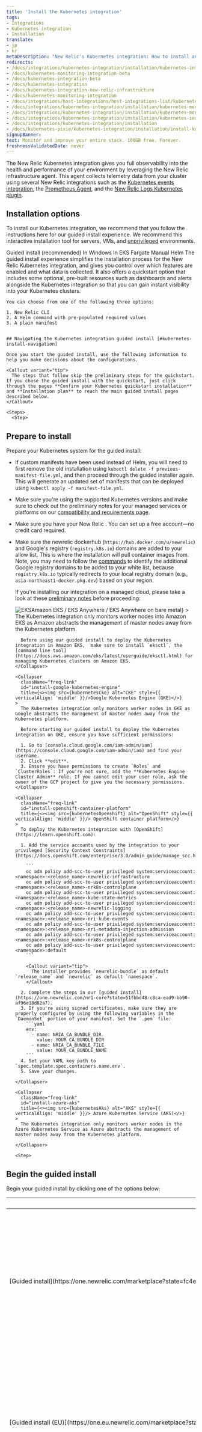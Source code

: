 ```yaml
---
title: 'Install the Kubernetes integration'
tags:
- Integrations
- Kubernetes integration
- Installation
translate:
- jp
- kr
metaDescription: "New Relic's Kubernetes integration: How to install and activate the integration, and what data is reported."
redirects:
- /docs/integrations/kubernetes-integration/installation/kubernetes-integration-install-configure
- /docs/kubernetes-monitoring-integration-beta
- /docs/kubernetes-integration-beta
- /docs/kubernetes-integration
- /docs/kubernetes-integration-new-relic-infrastructure
- /docs/kubernetes-monitoring-integration
- /docs/integrations/host-integrations/host-integrations-list/kubernetes-monitoring-integration
- /docs/integrations/kubernetes-integration/installation/kubernetes-monitoring-integration
- /docs/integrations/kubernetes-integration/installation/kubernetes-monitoring-installation
- /docs/integrations/kubernetes-integration/installation/kubernetes-installation-configuration
- /docs/integrations/kubernetes-integration/installation
- /docs/kubernetes-pixie/kubernetes-integration/installation/install-kubernetes-integration-using-helm/
signupBanner:
text: Monitor and improve your entire stack. 100GB free. Forever.
freshnessValidatedDate: never
---
```











The New Relic Kubernetes integration gives you full observability into the health and performance of your environment by leveraging the New Relic infrastructure agent. This agent collects telemetry data from your cluster using several New Relic integrations such as the [Kubernetes events integration](/docs/integrations/kubernetes-integration/kubernetes-events/install-kubernetes-events-integration), the [Prometheus Agent](/docs/infrastructure/prometheus-integrations/install-configure-prometheus-agent/install-prometheus-agent/), and the [New Relic Logs Kubernetes plugin](/docs/logs).

## Installation options

To install our Kubernetes integration, we recommend that you follow the instructions here for our guided install experience. We recommend this interactive installation tool for servers, VMs, and [unprivileged](/docs/infrastructure/install-infrastructure-agent/linux-installation/linux-agent-running-modes) environments. 

<Tabs>
  <TabsBar>
    <TabsBarItem id="1">Guided install (recommended) </TabsBarItem>
    <TabsBarItem id="2">In Windows</TabsBarItem>
    <TabsBarItem id="3">In EKS Fargate</TabsBarItem>
    <TabsBarItem id="4">Manual Helm</TabsBarItem>
  </TabsBar>

  <TabsPages>
    <TabsPageItem id="1">
    The guided install experience simplifies the installation process for the New Relic Kubernetes integration, and gives you control over which features are enabled and what data is collected. It also offers a quickstart option that includes some optional, pre-built resources such as dashboards and alerts alongside the Kubernetes integration so that you can gain instant visibility into your Kubernetes clusters. 
    
    You can choose from one of the following three options: 
    
    1. New Relic CLI
    2. A Helm command with pre-populated required values
    3. A plain manifest


    ## Navigating the Kubernetes integration guided install [#kubernetes-install-navigation]

    Once you start the guided install, use the following information to help you make decisions about the configurations.

    <Callout variant="tip">
      The steps that follow skip the preliminary steps for the quickstart. If you chose the guided install with the quickstart, just click through the pages **Confirm your Kubernetes quickstart installation** and **Installation plan** to reach the main guided install pages described below.
    </Callout>

    <Steps>
      <Step>

## Prepare to install

Prepare your Kubernetes system for the guided install:

* If custom manifests have been used instead of Helm, you will need to first remove the old installation using `kubectl delete -f previous-manifest-file.yml`, and then proceed through the guided installer again. This will generate an updated set of manifests that can be deployed using `kubectl apply -f manifest-file.yml`.
* Make sure you're using the supported Kubernetes versions and make sure to check out the preliminary notes for your managed services or platforms on our [compatibility and requirements page](/docs/kubernetes-pixie/kubernetes-integration/get-started/kubernetes-integration-compatibility-requirements).
* Make sure you have your New Relic <InlinePopover type="licenseKey" />. You can set up a free account&mdash;no credit card required.
* Make sure the newrelic dockerhub (`https://hub.docker.com/u/newrelic`) and Google's registry (`registry.k8s.io`) domains are added to your allow list. This is where the installation will pull container images from. Note, you may need to follow the [commands](https://kubernetes.io/blog/2023/03/10/image-registry-redirect/#how-can-i-check-if-i-am-impacted) to identify the additional Google registry domains to be added to your white list, because `registry.k8s.io` typically redirects to your local registry domain (e.g., `asia-northeast1-docker.pkg.dev`) based on your region.

    If you're installing our integration on a managed cloud, please take a look at these [preliminary notes](#cloud-platforms) before proceeding:

    <CollapserGroup>
      <Collapser
        className="freq-link"
        id="install-amazon-eks"
        title={<><img src={kubernetesEks} alt="EKS" style={{ verticalAlign: 'middle' }}/>Amazon EKS / EKS Anywhere / EKS Anywhere on bare metal</>}
      >
        The Kubernetes integration only monitors worker nodes into Amazon EKS as Amazon abstracts the management of master nodes away from the Kubernetes platform.

        Before using our guided install to deploy the Kubernetes integration in Amazon EKS,  make sure to install `eksctl`, the [command line tool](https://docs.aws.amazon.com/eks/latest/userguide/eksctl.html) for managing Kubernetes clusters on Amazon EKS.
      </Collapser>

      <Collapser
        className="freq-link"
        id="install-google-kubernetes-engine"
        title={<><img src={kubernetesCke} alt="CKE" style={{ verticalAlign: 'middle' }}/>Google Kubernetes Engine (GKE)</>}
      >
        The Kubernetes integration only monitors worker nodes in GKE as Google abstracts the management of master nodes away from the Kubernetes platform.

        Before starting our guided install to deploy the Kubernetes integration on GKE, ensure you have sufficient permissions:

        1. Go to [console.cloud.google.com/iam-admin/iam](https://console.cloud.google.com/iam-admin/iam) and find your username.
        2. Click **edit**.
        3. Ensure you have permissions to create `Roles` and `ClusterRoles`: If you're not sure, add the **Kubernetes Engine Cluster Admin** role. If you cannot edit your user role, ask the owner of the GCP project to give you the necessary permissions.
      </Collapser>

      <Collapser
        className="freq-link"
        id="install-openshift-container-platform"
        title={<><img src={kubernetesOpenshift} alt="OpenShift" style={{ verticalAlign: 'middle' }}/> OpenShift container platform</>}
      >
        To deploy the Kubernetes integration with [OpenShift](https://learn.openshift.com):

        1. Add the service accounts used by the integration to your privileged [Security Context Constraints](https://docs.openshift.com/enterprise/3.0/admin_guide/manage_scc.html):

          ```
          oc adm policy add-scc-to-user privileged system:serviceaccount:<namespace>:<release_name>-newrelic-infrastructure
          oc adm policy add-scc-to-user privileged system:serviceaccount:<namespace>:<release_name>-nrk8s-controlplane
          oc adm policy add-scc-to-user privileged system:serviceaccount:<namespace>:<release_name>-kube-state-metrics
          oc adm policy add-scc-to-user privileged system:serviceaccount:<namespace>:<release_name>-newrelic-logging
          oc adm policy add-scc-to-user privileged system:serviceaccount:<namespace>:<release_name>-nri-kube-events
          oc adm policy add-scc-to-user privileged system:serviceaccount:<namespace>:<release_name>-nri-metadata-injection-admission
          oc adm policy add-scc-to-user privileged system:serviceaccount:<namespace>:<release_name>-nrk8s-controlplane
          oc adm policy add-scc-to-user privileged system:serviceaccount:<namespace>:default
          ```

          <Callout variant="tip">
            The installer provides `newrelic-bundle` as default `release_name` and `newrelic` as default `namespace`.
          </Callout>

        2. Complete the steps in our [guided install](https://one.newrelic.com/nr1-core?state=51fbbd48-c8ca-ead9-bb90-af96e18d82a7).
        3. If you're using signed certificates, make sure they are properly configured by using the following variables in the `DaemonSet` portion of your manifest. Set the `.pem` file:
          ```yaml
          env:
            - name: NRIA_CA_BUNDLE_DIR
              value: YOUR_CA_BUNDLE_DIR
            - name: NRIA_CA_BUNDLE_FILE
              value: YOUR_CA_BUNDLE_NAME
          ```
        4. Set your YAML key path to `spec.template.spec.containers.name.env`.
        5. Save your changes.

      </Collapser>

      <Collapser
        className="freq-link"
        id="install-azure-aks"
        title={<><img src={kubernetesAks} alt="AKS" style={{ verticalAlign: 'middle' }}/> Azure Kubernetes Service (AKS)</>}
      >
        The Kubernetes integration only monitors worker nodes in the Azure Kubernetes Service as Azure abstracts the management of master nodes away from the Kubernetes platform.

      </Collapser>

    </CollapserGroup>
      </Step>

      <Step>
## Begin the guided install
Begin your guided install by clicking one of the options below:

<table>
  <thead>
    <tr>
      <th style={{ width: "200px" }}>
        Guided install option
      </th>
      <th>
        Description
      </th>
    </tr>
  </thead>
    <tbody>
    <tr>
      <td>
        [Guided install](https://one.newrelic.com/marketplace?state=fc4edc3d-8214-a314-7432-3e62d7de43d7)
      </td>
      <td>
        Use this if your New Relic organization does **not** use the [EU](/docs/using-new-relic/welcome-new-relic/get-started/our-eu-us-region-data-centers) data center, and you don't need the bonus dashboards and alerts from the quickstart.
      </td>
    </tr>
    <tr>
      <td>
        [Guided install (EU)](https://one.eu.newrelic.com/marketplace?state=fc4edc3d-8214-a314-7432-3e62d7de43d7)
      </td>
      <td>
        Use this if your New Relic organization uses the [EU](/docs/using-new-relic/welcome-new-relic/get-started/our-eu-us-region-data-centers) data center, and you don't need the bonus dashboards and alerts from the quickstart.
      </td>
    </tr>
    <tr>
      <td>
        [Guided install with quickstart](https://one.newrelic.com/launcher/catalog-pack-details.launcher/?pane=eyJuZXJkbGV0SWQiOiJjYXRhbG9nLXBhY2stZGV0YWlscy5jYXRhbG9nLXBhY2stY29udGVudHMiLCJxdWlja3N0YXJ0SWQiOiI4OGE3OWY1Mi04MWMxLTRmYTItOTlmOC0zY2I1YjAxMmYxNjAifQ==)
      </td>
      <td>
        Use this option if your New Relic organization does **not** use the [EU](/docs/using-new-relic/welcome-new-relic/get-started/our-eu-us-region-data-centers) data center, and you also want to install some bonus dashboards and alerts from the quickstart.
      </td>
    </tr>
    </tbody>
</table>   

</Step>
      <Step>

        ## Configure your install

        On the page **Configure the Kubernetes Integration** complete the following fields:

        <table>
          <thead>
            <tr>
              <th style={{ width: "200px" }}>
                Field
              </th>
              <th>
                Description
              </th>
            </tr>
          </thead>
            <tbody>
            <tr>
              <td>
                We'll send your data to this account
              </td>
              <td>
                Choose the New Relic account that you want your Kubernetes data written to.
              </td>
            </tr>
            <tr>
              <td>
                Cluster name
              </td>
              <td>
                Cluster name is the name we will use to tag your Kubernetes data with so that you can filter for the data specific to the cluster you're installing this integration in. This is important if you choose to connect multiple clusters to your New Relic account so choose a name that you'll recognize.
              </td>
            </tr>
            <tr>
              <td>
                Namespace for the integration
              </td>
              <td>
                Namespace for the integration is the namespace we will use to house the Kubernetes integration in your cluster. We recommend using the default namespace of `newrelic`.
              </td>
            </tr>
            </tbody>
        </table>
      </Step>

      <Step>

## Select additional data

        On the page **Select the additional data you want to gather**, choose the options that are right for you:

        ### Scrape Prometheus endpoints [#scrape-endpoints]

        By selecting this option, we will install Prometheus in agent mode to collect metrics from the Prometheus endpoints exposed in your cluster. Expand the collapsers to see details about each option:

        <CollapserGroup>
          <Collapser
            className="freq-link"
            id="scrape-all-except-ksm"
            title="Scrape all Prometheus endpoints except core Kubernetes system metrics (recommended)"
          >
            We recommend this configuration because various other components of the Kubernetes integration, such as [`kube-state-metrics`, `newrelic-infrastructure`, and `nri-prometheus`](https://github.com/newrelic/helm-charts/tree/master/charts/nri-bundle#bundled-charts) will already collect these metrics and configuring Prometheus to exclude those metrics will save your data ingest costs by removing any metric redundancies.

            This configuration will filter out any metrics prefixed with [`kube_`, `container_`, `machine_`, and `cadvisor_`](https://github.com/newrelic/newrelic-prometheus-configurator/blob/64af9453f4b20d4aab88a4d1afda55cf9a6e63c4/charts/newrelic-prometheus-agent/static/lowdatamodedefaults.yaml).

            Here's an example from `newrelic-prometheus-configurator/charts/newrelic-prometheus-agent/static/lowdatamodedefaults.yaml`:

            ```yaml
            low_data_mode:
            - action: drop
              source_labels: [__name__]
              regex: "kube_.+|container_.+|machine_.+|cadvisor_.+"
            ```

          </Collapser>
          <Collapser
            className="freq-link"
            id="scrape-all-endpoints"
            title="Scrape all Prometheus endpoints"
          >
            Select **Scrape all Prometheus endpoints** if you prefer to preserve Prometheus' metric naming conventions across all Prometheus metrics regardless of any metric redundancies.
          </Collapser>
          <Collapser
            className="freq-link"
            id="scrape-with-quickstarts"
            title="Scrape only Prometheus endpoints with quickstarts"
          >
            New Relic provides [quickstarts](https://newrelic.com/instant-observability/?category=prometheus&search=), which are pre-made dashboards, alerts, and entities for various services. Select this option to have Prometheus only scrape for [services which have a pre-made quickstart](https://github.com/newrelic/newrelic-prometheus-configurator/blob/main/charts/newrelic-prometheus-agent/values.yaml#L214-L228) and are ready to go for instant observability.

            Here's an example from `newrelic-prometheus-configurator/charts/newrelic-prometheus-agent/values.yaml` showing in the `app_values` field which services will be scraped for the Prometheus quickstart option:

            ```yaml
            kubernetes:
                # NewRelic provides a list of Dashboards, alerts and entities for several Services. The integrations_filter configuration
                # allows to scrape only the targets having this experience out of the box.
                # If integrations_filter is enabled, then the jobs scrape merely the targets having one of the specified labels matching
                # one of the values of app_values.
                # Under the hood, a relabel_configs with 'action=keep' are generated, consider it in case any custom extra_relabel_config is needed.
                integrations_filter:
                  # -- enabling the integration filters, merely the targets having one of the specified labels matching
                  #    one of the values of app_values are scraped. Each job configuration can override this default.
                  enabled: true
                  # -- source_labels used to fetch label values in the relabel config added by the integration filters configuration
                  source_labels: ["app.kubernetes.io/name", "app.newrelic.io/name", "k8s-app"]
                  # -- app_values used to create the regex used in the relabel config added by the integration filters configuration.
                  # Note that a single regex will be created from this list, example: '.*(?i)(app1|app2|app3).*'
                  app_values: ["redis", "traefik", "calico", "nginx", "coredns", "kube-dns", "etcd", "cockroachdb", "velero", "harbor", "argocd"]
            ```
          </Collapser>
          <Collapser
            className="freq-link"
            id="custom-app-labels"
            title="Scrape only the certain labels"
          >
            You'll find this option useful if you're an advanced user who has a good idea of what services you want to see Prometheus metrics from. Enter a comma-separated list of services you want Prometheus to scrape, and Prometheus will perform a wildcard match on the service name in order to find you metrics from your desired endpoint.

            This option will *only* provide metrics from the services that match the submitted list, so be careful to validate the entry for correctness. To learn more about custom app labels, see [Advanced configuration for the Prometheus agent](/docs/infrastructure/prometheus-integrations/install-configure-prometheus-agent/advanced-configuration/#enable-disable-integrations).

            The services you add to the submitted list will overwrite the data in `app_values` below, and Prometheus will **only** scrape metrics from those services.

            Here is an example from `newrelic-prometheus-configurator/charts/newrelic-prometheus-agent/values.yaml`:

            ```yaml
              kubernetes:
                # NewRelic provides a list of Dashboards, alerts and entities for several Services. The integrations_filter configuration
                # allows to scrape only the targets having this experience out of the box.
                # If integrations_filter is enabled, then the jobs scrape merely the targets having one of the specified labels matching
                # one of the values of app_values.
                # Under the hood, a relabel_configs with 'action=keep' are generated, consider it in case any custom extra_relabel_config is needed.
                integrations_filter:
                  # -- enabling the integration filters, merely the targets having one of the specified labels matching
                  #    one of the values of app_values are scraped. Each job configuration can override this default.
                  enabled: true
                  # -- source_labels used to fetch label values in the relabel config added by the integration filters configuration
                  source_labels: ["app.kubernetes.io/name", "app.newrelic.io/name", "k8s-app"]
                  # -- app_values used to create the regex used in the relabel config added by the integration filters configuration.
                  # Note that a single regex will be created from this list, example: '.*(?i)(app1|app2|app3).*'
                  app_values: ["redis", "traefik", "calico", "nginx", "coredns", "kube-dns", "etcd", "cockroachdb", "velero", "harbor", "argocd"]
            ```

          </Collapser>
        </CollapserGroup>

        ### Gather log data [#gather-logs]

        <CollapserGroup>
          <Collapser
          className="freq-link"
          id="full-enrichment"
          title="Forward all logs with full enrichment"
          >
            If you prefer more robust data, select this option to fully enrich your logs by adding label and annotation data.

            Here's an example of a log with full data enrichment:

            ```json
            [
              {
                "cluster_name": "api-test",
                "kubernetes": {
                  "annotations": {
                    "kubernetes.io/psp": "eks.privileged"
                  },
                  "container_hash": "fryckbos/test@sha256:5b098eaf3c7d5b3585eb10cebee63665b6208bea31ef31a3f0856c5ffdda644b",
                  "container_image": "fryckbos/test:latest",
                  "container_name": "newrelic-logging",
                  "docker_id": "134e1daf63761baa15e035b08b7aea04518a0f0e50af4215131a50c6a379a072",
                  "host": "ip-192-168-17-123.ec2.internal",
                  "labels": {
                    "app": "newrelic-logging",
                    "app.kubernetes.io/name": "newrelic-logging",
                    "controller-revision-hash": "84db95db86",
                    "pod-template-generation": "1",
                    "release": "nri-bundle"
                  },
                  "namespace_name": "nrlogs",
                  "pod_id": "54556e3e-719c-46b5-af69-020b75d69bf1",
                  "pod_name": "nri-bundle-newrelic-logging-jxnbj"
                },
                "message": "[2021/09/14 12:30:49] [ info] [engine] started (pid=1)\n",
                "plugin": {
                  "source": "kubernetes",
                  "type": "fluent-bit",
                  "version": "1.8.1"
                },
                "stream": "stderr",
                "time": "2021-09-14T12:30:49.138824971Z",
                "timestamp": 1631622649138
              }
            ]
            ```
          </Collapser>
          <Collapser
          className="freq-link"
          id="min-enrichment"
          title="Forward all logs with minimal enrichment (low data mode)"
          >
            If you want to prioritize data ingest costs, you can choose to gather log data with minimal enrichment, also known as low data mode. This option drops labels and annotations from your logs and only shares standard Kubernetes log data such as the name of the cluster, container, namespace, and pod, along with the message and timestamp.

            When selecting the minimal enrichment mode, only the following log attributes are retained: `cluster_name`, `container_name`, `namespace_name`, `pod_name`, `stream`, `message` and `log`.

            Here's an example of a log with minimal data enrichment:

            ```json
            [
              {
                "cluster_name": "api-test",
                "container_name": "newrelic-logging",
                "namespace_name": "nrlogs",
                "pod_name": "nri-bundle-newrelic-logging-jxnbj",
                "message": "[2021/09/14 12:30:49] [ info] [engine] started (pid=1)\n",
                "stream": "stderr",
                "timestamp": 1631622649138
              }
            ]
            ```
        </Collapser>

        </CollapserGroup>

        ### Enable service-level insights, full-body requests, and application profiles through Pixie [#enable-pixie]

        [Pixie](https://docs.px.dev/about-pixie/what-is-pixie/) is an open source observability tool for Kubernetes applications that uses eBPF to automatically collect telemetry data. If you don't have Pixie installed on your cluster, but want to leverage Pixie's powerful telemetry data collection and visualization on the [New Relic platform](https://docs.newrelic.com/docs/kubernetes-pixie/auto-telemetry-pixie/get-started-auto-telemetry-pixie/), check **Enable service-level insights, full-body requests, and application profiles through Pixie**.

        If you're already using Community Cloud, select **Community Cloud hosted Pixie is already running on this cluster**. Keep the following in mind about the different ways [Pixie can be hosted](https://docs.px.dev/installing-pixie/install-guides/#title). New Relic provides a different level of integration support for each Pixie hosting option.

        <CollapserGroup>
          <Collapser
            className="freq-link"
            id="community-cloud-pixie"
            title="Community Cloud Pixie"
          >
            If you're already leveraging Pixie's Community Cloud, you can provide an API key to connect Pixie to New Relic. This approach will embed Pixie's live UI into your New Relic account for easy access (via Pixie's Live Debugging tool), as well as write Pixie data into New Relic through the New Relic OpenTelemetry endpoint.

            <img
              title="service graph in live debugger"
              alt="service-graph"
              src={pixieLiveDebugging}
            />
          </Collapser>
          <Collapser
            className="freq-link"
            id="self-hosted-pixie"
            title="Self-hosted Pixie"
          >
            If you're using Pixie with a self-hosted Pixie Cloud, you can also connect Pixie to New Relic. This approach will enable the export of Pixie telemetry data into New Relic via the OpenTelemetry endpoint for long-term data retention and visibility. Unfortunately, if you're self-hosting your Pixie Cloud, New Relic does not support embedding Pixie's Live UI.

            If you're self-hosting Pixie Cloud and would like to enable the export of Pixie telemetry data into New Relic, simply enable Pixie in the Kubernetes Integration without checking the **Community Cloud hosted Pixie option**. The Kubernetes Integration will detect that Pixie is running in your cluster and enable the data export for instant data visibility and insight.

            <img
              title="The OpenTelemetry **Service map** view shows helps visualize your application's dependencies."
              alt="The OpenTelemetry **Service map** view shows helps visualize your application's dependencies."
              src={pixieServiceOtelMap}
            />
          </Collapser>
        </CollapserGroup>
      </Step>

      <Step>

      ## Finish your install
      
        Finalize the Kubernetes installation setup by choosing one of the following installation methods in the last step of the guided install:

        * **Guided Install (recommended)**: This option will automatically download and use the [`newrelic-cli`](https://developer.newrelic.com/automate-workflows/get-started-new-relic-cli/) CLI to install and configure the Kubernetes integration.
        * **Helm 3**: Use this option if you prefer using [Helm](https://helm.sh/) to install and configure the Kubernetes integration. This option installs the [`nri-bundle` Helm chart](/docs/kubernetes-pixie/kubernetes-integration/installation/install-kubernetes-integration-using-helm/#install-k8-helm), which you can further configure with the options described [here](/docs/kubernetes-pixie/kubernetes-integration/installation/install-kubernetes-integration-using-helm/#configure). This is also where you can enable the [New Relic operator](/docs/kubernetes-pixie/kubernetes-integration/installation/install-with-operator/).
        * **Manifest**: Select this option if you prefer generating a Kubernetes manifest in YAML format and manually installing it with [`kubectl`](https://kubernetes.io/docs/reference/kubectl/).

        <Callout variant="tip">
          Not seeing data? If you completed the steps above and are still not seeing data, check out [this troubleshooting page](/docs/kubernetes-pixie/kubernetes-integration/troubleshooting/kubernetes-integration-troubleshooting-not-seeing-data/).
        </Callout>
      </Step>
    </Steps>

    </TabsPageItem>
    
    <TabsPageItem id="2">
    
    Use this option when you have a Windows-based Kubernetes system. Note that there are [various limitations](/docs/kubernetes-pixie/kubernetes-integration/installation/install-version2-kubernetes-integration-windows/#k8-windows-limitations) to the Windows integration. 


<Callout title="preview">
This feature is currently in preview.
</Callout>

## Compatibility and requirements [#k8-windows-req]

Before you install the [Kubernetes integration](/docs/integrations/kubernetes-integration/get-started/introduction-kubernetes-integration), review the [compatibility and requirements](/docs/integrations/kubernetes-integration/get-started/kubernetes-integration-compatibility-requirements).

<Callout variant="important">
When using containers in Windows, the container host version and the container image version must be the same. Our Kubernetes integration can run on Windows versions LTSC 2019 (1809), 20H2, and LTSC 2022.
</Callout>

To check your Windows version:

1. Open a command window.
2. Run the following command:
```shell
Reg Query "HKLM\SOFTWARE\Microsoft\Windows NT\CurrentVersion" /v
ReleaseIdcmd.exe
```

### Example: Get Kubernetes for Windows from a BusyBox container [#example-k8s-windows-busybox]

Run this command:

```shell
kubectl exec -it busybox1-766bb4d6cc-rmsnj -- Reg Query
"HKLM\SOFTWARE\Microsoft\Windows NT\CurrentVersion" /v ReleaseId
```

You should see something like this:

```shell
HKEY_LOCAL_MACHINE\SOFTWARE\Microsoft\Windows NT\CurrentVersion
ReleaseId	REG_SZ	1809
```

For a useful mapping between release IDs and OS versions, see [here](https://hub.docker.com/_/microsoft-windows-servercore).

## Install [#k8-windows-install]

You can install the Kubernetes integration for Windows using Helm. See an example on how to install the integration in a cluster with nodes having different build versions of Windows (1809 and 2004):

1. Add the New Relic Helm charts repo:

```shell
helm repo add newrelic https://helm-charts.newrelic.com
```

2. Create a namespace for newrelic:

```shell
kubectl create namespace newrelic
```

3. Install kube-state-metrics.

```shell
helm repo add ksm https://kubernetes.github.io/kube-state-metrics
helm install ksm ksm/kube-state-metrics --version 2.13.2
```

<Callout variant="important">
This command is for installing kube-state-metrics, a mandatory dependency of the integration, on a Linux node. We don't support installing this for non-Linux nodes, and if you install it on a non-Linux node, deployment might fail. We recommend using `nodeSelector` to choose a Linux node. This can be done by editing kube-state-metrics deployment. 
</Callout>

4. Create a `values-newrelic.yaml` file with the follow data to be used by Helm:

```yaml
global:
  licenseKey: _YOUR_NEW_RELIC_LICENSE_KEY_
  cluster: _K8S_CLUSTER_NAME_

enableLinux: true        # Set to true if your cluster also has linux nodes
enableWindows: true
windowsOsList:
  - version: 2019            # Human-readable version identifier
    imageTag: 2-windows-1809-alpha  # Tag to be used for nodes running the windows version above
    buildNumber: 10.0.17763         # Build number for your nodes running the version above. Used as a selector.
  - version: 20h2
    imageTag: 2-windows-20H2-alpha
    buildNumber: 10.0.19042
  - version: 2022
    imageTag: 2-windows-ltsc2022-alpha
    buildNumber: 10.0.20348
nodeSelector:
  kubernetes.io/os: linux         # Selector for Linux installation.
windowsNodeSelector:
  kubernetes.io/os: windows       # Selector for Windows installation.
```

5. Install the integration with:

```shell
helm upgrade --install newrelic newrelic/newrelic-infrastructure \
--namespace newrelic --create-namespace \
--version 2.7.2 \
-f values-newrelic.yaml
```

6. Check that pods are being deployed and reach a stable state:

```shell
kubectl -n newrelic get pods -w
```

The Helm chart will create one DaemonSet per each version of Windows that is in the list and use NodeSelector to deploy the corresponding Pod per Node.



## Limitations [#k8-windows-limitations]

The following limitations apply to the Kubernetes integration for Windows:

* The Windows agent only sends the [Kubernetes samples](/docs/integrations/kubernetes-integration/understand-use-data/understand-use-data#event-types) (`K8sNodeSample`, `K8sPodSample`, etc.)
* `SystemSample`, `StorageSample`, `NetworkSample`, and `ProcessSample` are not generated.
* Some [Kubernetes metrics](/docs/integrations/kubernetes-integration/understand-use-data/understand-use-data#metrics) are missing because the Windows kubelet doesn’t have them:
* Node:
* `fsInodes`: not sent
* `fsInodesFree`: not sent
* `fsInodesUsed`: not sent
* `memoryMajorPageFaultsPerSecond`: always returns zero as a value
* `memoryPageFaults`: always returns zero as a value
* `memoryRssBytes`: always returns zero as a value
* `runtimeInodes`: not sent
* `runtimeInodesFree`: not sent
* `runtimeInodesUsed`: not sent
* Pod:
* `net.errorsPerSecond`: not sent
* `net.rxBytesPerSecond`: not sent
* `net.txBytesPerSecond`: not sent
* Container:
* `containerID`: not sent
* `containerImageID`: not sent
* `memoryUsedBytes`: in the UI, this is displayed in the pod card that appears when you click on a pod, and will show no data. We will soon fix this by updating our charts to use `memoryWorkingSetBytes` instead.
* Volume:
* `fsUsedBytes`: zero, so `fsUsedPercent` is zero

## Known issues with the Windows Kubelet [#k8-windows-limitations]

There are a couple of issues with the Windows version of Kubelet that can prevent the integration from fetching data:

* [Issue 90554:](https://github.com/kubernetes/kubernetes/pull/90554) This issue makes the Kubelet return 500 errors when the integration makes a request to the `/stats/summary` endpoint. It will be included in the Kubernetes 1.19 release and has been backported to the releases 1.16.11, 1.17.7, and 1.18.4. There is no solution on the integration side for this problem, we advise you to update to one of the patch versions as soon as possible. You can see if you're being affected by this problem by [enabling verbose logs](/docs/integrations/kubernetes-integration/troubleshooting/get-logs-version#verbose) and looking for messages of the type:

```shell
error querying Kubelet. Get "https://<KUBELET_IP>/stats/summary": error calling kubelet endpoint. Got status code: 500
```

* [Issue 87730:](https://github.com/kubernetes/kubernetes/pull/87730) This issue makes the Kubelet metrics very slow when running minimal load. It makes the integration fail with a timeout error. A patch for this issue has been added for Kubernetes 1.18 and backported to 1.15.12, 1.16.9, and 1.17.5. We advise you to update to one of the patch versions as soon as possible. To mitigate this issue you can increase the integration timeout with the [`TIMEOUT` config option](/docs/integrations/kubernetes-integration/installation/kubernetes-integration-install-configure#kube-state-metrics-timeout-change). You can see if you're being affected by this problem by [enabling verbose logs](/docs/integrations/kubernetes-integration/troubleshooting/get-logs-version#verbose) and looking for messages of the type:

```shell
error querying Kubelet. Get "https://<KUBELET_IP>/stats/summary": context deadline exceeded (Client.Timeout exceeded while awaiting headers)
```

</TabsPageItem>

<TabsPageItem id="3">
Use this option when monitoring Kubernetes workloads on EKS Fargate. This integration automatically injects a sidecar containing the infrastructure agent and the nri-kubernetes integration in each pod that needs to be monitored.

<Callout title="Preview">
This feature is currently in preview.
</Callout>

New Relic supports monitoring Kubernetes workloads on EKS Fargate by automatically injecting a sidecar containing the infrastructure agent and the `nri-kubernetes` integration in each pod that needs to be monitored.

If the same Kubernetes cluster also contains EC2 nodes, our solution will also be deployed as a `DaemonSet` in all of them. No sidecar will be injected into pods scheduled in EC2 nodes, and no `DaemonSet` will be deployed to Fargate nodes. Here's an example of a hybrid instance with both Fargate and EC2 nodes:

<img
title="Diagram showing an EKS cluster with Fargate and EC2 nodes"
alt="Diagram showing an EKS cluster with Fargate and EC2 nodes"
src={kubernetesFargateOverview}
/>

<figcaption>
In a mixed environment, the integration only uses a sidecar for Fargate nodes.
</figcaption>

New Relic collects all the supported metrics for all Kubernetes objects regardless of where they are scheduled, whether it's Fargate or EC2 nodes. Please note that, due to the limitations imposed by Fargate, the New Relic integration is limited to running in [unprivileged](/docs/integrations/kubernetes-integration/installation/kubernetes-integration-install-configure/#unprivileged) mode on Fargate nodes. This means that metrics that are usually fetched from the host directly, like running processes, will not be available for Fargate nodes.

The agent in both scenarios will scrape data from Kube State Metrics (KSM), Kubelet, and cAdvisor and send data in the same format.

<Callout variant="important">
Just like for any other Kubernetes cluster, our solution still requires you to deploy and monitor a Kube State Metrics (KSM) instance. Our Helm Chart and/or installer will do so automatically by default, although this behavior can be disabled if your cluster already has a working instance of KSM. This KSM instance will be monitored as any other workload: By injecting a sidecar if it gets scheduled in a Fargate node or with the local instance of the `DaemonSet` if it gets scheduled on an EC2 node.
</Callout>

Other components of the New Relic solution for Kubernetes, such as `nri-prometheus`, `nri-metadata-injection`, and `nri-kube-events`, do not have any particularities and will be deployed by our Helm Chart normally as they would in non-Fargate environments.

## Installation [#installation]

You can choose between two alternatives for installing New Relic full observability in your EKS Fargate cluster:

* [Automatic injection (recommended)](#automatic)
* [Manual injection](#manual)

Regardless of the approach you choose, the experience is exactly the same after it's installed. The only difference is how the container is injected. We do recommend setting up automatic injection with the New Relic infrastructure monitoring operator because it will eliminate the need to manually edit each deployment you want to monitor.

### Automatic injection (recommended) [#automatic]

By default, when Fargate support is enabled, New Relic will deploy an operator to the cluster (`newrelic-infra-operator`). Once deployed, this operator will automatically inject the monitoring sidecar to pods that are scheduled into Fargate nodes, while also managing the creation and the update of `Secrets`, `ClusterRoleBindings`, and any other related resources.

This operator accepts a variety of advanced configuration options that can be used to narrow or widen the scope of the injection, through the use of label selectors for both pods and namespaces.

#### What the operator does [#what-operator-does]

Behind the scenes, the operator sets up a `MutatingWebhookConfiguration`, which allows it to modify the pod objects that are about to be created in the cluster. On this event, and when the pod being created matches the user’s configuration, the operator will:

1. Add a sidecar container to the pod containing the New Relic Kubernetes integration.
2. If a secret doesn't exist, create one in the same namespace as the pod containing the New Relic <InlinePopover type="licenseKey" />, which is needed for the sidecar to report data.
3. Add the pod's service account to a `ClusterRoleBinding` previously created by the operator chart, which will grant this sidecar the required permissions to hit the Kubernetes metrics endpoints.

The `ClusterRoleBinding` grants the following permissions to the pod being injected:

```yml

rules:
- apiGroups: [""]
  resources:
  - "nodes"
  - "nodes/metrics"
  - "nodes/stats"
  - "nodes/proxy"
  - "pods"
  - "services"
  - "namespaces"
  verbs: ["get", "list"]
- nonResourceURLs: ["/metrics"]
  verbs: ["get"]

```

<Callout variant="tip">
In order for the sidecar to be injected, and therefore to get metrics from pods deployed before the operator has been installed, you need to manually perform a rollout (restart) of the affected deployments. This way, when the pods are created, the operator will be able to inject the monitoring sidecar. New Relic has chosen not to do this automatically in order to prevent unexpected service disruptions and resource usage spikes.
</Callout>

<Callout variant="important">
Remember to create a Fargate profile with a selector that declares the `newrelic` namespace (or the namespace you choose for the installation).
</Callout>

Here's the injection workflow:

<img
title="Diagram showing the workflow of sidecar injection"
alt="Diagram showing the workflow of sidecar injection"
src={kubernetesFargateWorkflow}
/>

#### Automatic injection installation [#auto-injection-install]

<Callout variant="tip">
The following steps are for a default setup. Before completing these, we suggest you take a look at the [Configuration](#config-auto) section below to see if you want to modify any aspects of the automatic injection.
</Callout>

First, add the New Relic Helm repository if you have not done so before:

```shell
helm repo add newrelic https://helm-charts.newrelic.com
```

Then, in order to install the operator in charge of injecting the infrastructure sidecar, please create a file named `values.yaml`, which will be used to define your configuration:

```yaml
## Global values
global:
  # -- The cluster name for the Kubernetes cluster.
  cluster: "_YOUR_K8S_CLUSTER_NAME_"

  # -- The license key for your New Relic Account. This will be preferred configuration option if both `licenseKey` and `customSecret` are specified.
  licenseKey: "_YOUR_NEW_RELIC_LICENSE_KEY_"

  # -- (bool) In each integration it has different behavior. Enables operating system metric collection on each EC2 K8s node. Not applicable to Fargate nodes.
  # @default -- false
  privileged: true

  # -- (bool) Must be set to `true` when deploying in an EKS Fargate environment
  # @default -- false
  fargate: true

## Enable nri-bundle sub-charts

newrelic-infra-operator:
  # Deploys the infrastructure operator, which injects the monitoring sidecar into Fargate pods
  enabled: true
  tolerations: 
  - key: "eks.amazonaws.com/compute-type"
    operator: "Equal"
    value: "fargate"
    effect: "NoSchedule"
  config:
    ignoreMutationErrors: true
    infraAgentInjection:
      # Injection policies can be defined here.  See [values file](https://github.com/newrelic/newrelic-infra-operator/blob/main/charts/newrelic-infra-operator/values.yaml#L114-L125) for more detail.
      policies:
      - namespaceName: namespace-a
      - namespaceName: namespace-b

newrelic-infrastructure:
  # Deploys the Infrastructure Daemonset to EC2 nodes.  Disable for Fargate-only clusters.
  enabled: true

nri-metadata-injection:
  # Deploy our mutating admission webhook to link APM and Kubernetes entities
  enabled: true

kube-state-metrics:
  # Deploys Kube State Metrics.  Disable if you are already running KSM in your cluster.
  enabled: true

nri-kube-events:
  # Deploy the Kubernetes events integration.
  enabled: true

newrelic-logging:
  # Deploys the New Relic's Fluent Bit daemonset to EC2 nodes.  Disable for Fargate-only clusters.
  enabled: true

newrelic-prometheus-agent:
  # Deploys the Prometheus agent for scraping Prometheus endpoints.
  enabled: true
  config:
    kubernetes:
      integrations_filter:
        enabled: true
        source_labels: ["app.kubernetes.io/name", "app.newrelic.io/name", "k8s-app"]
        app_values: ["redis", "traefik", "calico", "nginx", "coredns", "kube-dns", "etcd", "cockroachdb", "velero", "harbor", "argocd", "istio"]
```

Finally, after creating and tweaking the file, you can deploy the solution using the following Helm command:

```shell
helm upgrade --install newrelic-bundle newrelic/nri-bundle -n newrelic --create-namespace -f values.yaml
```

<Callout variant="important">
When deploying the solution on a hybrid cluster (with both EC2 and Fargate nodes), please make sure that the solution is not selected by any Fargate profiles; otherwise, the `DaemonSet` instances will be stuck in a pending state. For fargate-only environments this is not a concern because no `DaemonSet` instances are created.
</Callout>

#### Configuration [#config-auto]

You can configure different aspects of the automatic injection. By default, the operator will inject the monitoring sidecar to all pods deployed in Fargate nodes which are not part of a `Job` or a `BatchJob`.

This behavior can be changed through configuration options. For example, you can define selectors to narrow or widen the selection of pods that are injected, assign resources to the operator, and tune the sidecar. Also, you can add other attributes, labels, and environment variables. Please refer to the chart [README.md](https://github.com/newrelic/helm-charts/blob/master/charts/newrelic-infra-operator/README.md) and [values.yaml](https://github.com/newrelic/helm-charts/blob/master/charts/newrelic-infra-operator/values.yaml).

<Callout variant="important">
Specifying your own custom injection rules will discard the default ruleset that prevents sidecar injection on pods that are not scheduled in Fargate. Please ensure that your custom rules have the same effect; otherwise, on hybrid clusters which also have the `DaemonSet` deployed, pods scheduled in EC2 will be monitored twice, leading to incorrect or duplicate data.
</Callout>

#### Update to the latest version or to a new configuration [#update-auto-install-version]

To update to the latest version of the EKS Fargate integration, upgrade the Helm repository using `helm repo update newrelic` and reinstall the bundle by simply running again the command above.

To update the configuration of the infrastructure agent injected or the operator itself, modify the `values-newrelic.yaml` and upgrade the Helm release with the new configuration. The operator is updated immediately, and your workloads will be instrumented with the new version on their next restart. If you wish to upgrade them immediately, you can force a restart of your workloads by running:

```shell
kubectl rollout restart deployment YOUR_APP
```

#### Uninstall the Fargate integration [#uninstall-auto-injection]

In order to uninstall the sidecar performing the automatic injection but keep the rest of the New Relic solution, using Helm, disable the infra-operator by setting `infra-operator.enabled` to `false`, either in the `values.yaml` file or in the command line (`--set`), and re-run the installation command above.

We strongly recommend keeping the `--set global.fargate=true` flag, since it does not enable automatic injection but makes other components of the installation Fargate-aware, preventing unwanted behavior.

To uninstall the whole solution:

1. Completely uninstall the Helm release.
2. Rollout the pods in order to remove the sidecar:
```shell
kubectl rollout restart deployment YOUR_APP
```
3. Garbage collect the secrets:
```shell
kubectl delete secrets -n YOUR_NAMESPACE -l newrelic/infra-operator-created=true
```

#### Known limitations: automatic injection [#known-limitations]

Here are some issues to be aware of when using automatic injection:

1. Currently there is no controller that watches the whole cluster to make sure that secrets that are no longer needed are garbage collected. However, all objects share the same label that you can use to remove all resources, if needed. We inject the label `newrelic/infra-operator-created: true`, which you can use to delete resources with a single command.

2. At the moment, it's not possible to use the injected sidecar to monitor services running in the pod. The sidecar will only monitor Kubernetes itself. However, advanced users might want to exclude these pods from automatic injection and manually inject a customized version of the sidecar with on-host integrations enabled by configuring them and mounting their configurations in the proper place. For help, see this [tutorial](/docs/integrations/kubernetes-integration/link-apps-services/tutorial-monitor-redis-running-kubernetes/).

### Manual injection [#manual]

If you have  any concerns about the automatic injection, you can inject the sidecar manually directly by modifying the manifests of the workloads scheduled that are going to be scheduled on Fargate nodes. Please note that adding the sidecar into deployments scheduled into EC2 nodes may lead into incorrect or duplicate data, especially if those nodes are already being monitored with the `DaemonSet`.

The following objects are required for the sidecar to successfully report data:

* The `ClusterRole` providing the permission needed by the `nri-kubernetes` integration
* A `ClusterRoleBinding` linking the `ClusterRole` and the service account of the pod
* The secret storing the New Relic `licenseKey` in each Fargate namespace
* The sidecar container in the spec template of the monitored workload

#### Manual injection installation [#manual-injection-install]

<Callout variant="tip">
These manual setup steps are for a generic installation. Before completing these, take a look at the [Configuration](#config-manual) section below to see if you want to modify any aspects of the automatic injection.
</Callout>

Complete the following for manual injection:

1. If `ClusterRole` doesn't exist, create it and grant the permissions required to hit the metrics endpoints. This only needs to be done once, even for monitoring multiple applications in the same cluster.

<CollapserGroup>
<Collapser
id="cluster-role"
title="ClusterRole"
>
You can use this snippet as it appears below, without any changes:

```yml
apiVersion: rbac.authorization.k8s.io/v1
kind: ClusterRole
metadata:
  labels:
    app: newrelic-infrastructure
  name: newrelic-newrelic-infrastructure-infra-agent
rules:
- apiGroups:
  - ""
  resources:
  - nodes
  - nodes/metrics
  - nodes/stats
  - nodes/proxy
  - pods
  - services
  verbs:
  - get
  - list
- nonResourceURLs:
  - /metrics
  verbs:
  - get
```
</Collapser>
</CollapserGroup>

2. For each workload you want to monitor, add an additional sidecar container for the `newrelic/infrastructure-k8s` image. Here is an example of an injected sidecar.

<CollapserGroup>
<Collapser
id="container-to-inject"
title="ContainerToInject"
>
Take the container of the following snippet and inject it in the workload you want to monitor, specifying the name of your `FargateProfile` in the `customAttributes` variable. Note that the volumes can be defined as `emptyDir: {}`.

<Callout variant="tip">
In the special case of a KSM deployment, you also need to remove the `DISABLE_KUBE_STATE_METRICS` environment variable and increase the resources requests and limits.
</Callout>

```yml
apiVersion: apps/v1
kind: Deployment
spec:
template:
spec:
containers:
- name: newrelic-infrastructure
  env:
  - name: NRIA_LICENSE_KEY
    valueFrom:
      secretKeyRef:
        key: license
        name: newrelic-newrelic-infrastructure-config
  - name: NRIA_VERBOSE
    value: "1"
  - name: DISABLE_KUBE_STATE_METRICS
    value: "true"
  - name: CLUSTER_NAME
    value: testing-injection
  - name: COMPUTE_TYPE
    value: serverless
  - name: NRK8S_NODE_NAME
    valueFrom:
      fieldRef:
        apiVersion: v1
        fieldPath: spec.nodeName
  - name: NRIA_DISPLAY_NAME
    valueFrom:
      fieldRef:
        apiVersion: v1
        fieldPath: spec.nodeName
  - name: NRIA_CUSTOM_ATTRIBUTES
    value: '{"clusterName":"$(CLUSTER_NAME)", "computeType":"$(COMPUTE_TYPE)", "fargateProfile":"[YOUR FARGATE PROFILE]"}'
  - name: NRIA_PASSTHROUGH_ENVIRONMENT
    value: KUBERNETES_SERVICE_HOST,KUBERNETES_SERVICE_PORT,CLUSTER_NAME,CADVISOR_PORT,NRK8S_NODE_NAME,KUBE_STATE_METRICS_URL,KUBE_STATE_METRICS_POD_LABEL,TIMEOUT,ETCD_TLS_SECRET_NAME,ETCD_TLS_SECRET_NAMESPACE,API_SERVER_SECURE_PORT,KUBE_STATE_METRICS_SCHEME,KUBE_STATE_METRICS_PORT,SCHEDULER_ENDPOINT_URL,ETCD_ENDPOINT_URL,CONTROLLER_MANAGER_ENDPOINT_URL,API_SERVER_ENDPOINT_URL,DISABLE_KUBE_STATE_METRICS,DISCOVERY_CACHE_TTL
  image: newrelic/infrastructure-k8s:2.4.0-unprivileged
  imagePullPolicy: IfNotPresent
  resources:
    limits:
      memory: 100M
      cpu: 200m
    requests:
      cpu: 100m
      memory: 50M
  securityContext:
    allowPrivilegeEscalation: false
    readOnlyRootFilesystem: true
    runAsUser: 1000
  terminationMessagePath: /dev/termination-log
  terminationMessagePolicy: File
  volumeMounts:
  - mountPath: /var/db/newrelic-infra/data
    name: tmpfs-data
  - mountPath: /var/db/newrelic-infra/user_data
    name: tmpfs-user-data
  - mountPath: /tmp
    name: tmpfs-tmp
  - mountPath: /var/cache/nr-kubernetes
    name: tmpfs-cache
[...]
```
</Collapser>
</CollapserGroup>

3. Create a `ClusterRoleBinding`, or add to a previously created one the `ServiceAccount` of the application that is going to be monitored. All the workloads may share the same `ClusterRoleBinding`, but the `ServiceAccount` of each one must be added to it.

<CollapserGroup>
<Collapser
id="cluster-role-binding"
title="ClusterRoleBinding"
>
Create the following `ClusterRoleBinding` that has as subjects the service account of the pods you want to monitor.

<Callout variant="tip">
You don't need to repeat the same service account twice. Each time you want to monitor a pod with a service account that isn't included yet, just add it to the list.
</Callout>

```yml
apiVersion: rbac.authorization.k8s.io/v1
kind: ClusterRoleBinding
metadata:
  name: newrelic-newrelic-infrastructure-infra-agent
roleRef:
  apiGroup: rbac.authorization.k8s.io
  kind: ClusterRole
  name: newrelic-newrelic-infrastructure-infra-agent
subjects:
- kind: ServiceAccount
  name: [INSERT_SERVICE_ACCOUNT_NAME_OF_WORKLOAD]
  namespace: [INSERT_SERVICE_ACCOUNT_NAMESPACE_OF_WORKLOAD]
```
</Collapser>
</CollapserGroup>


4. Create a secret containing the New Relic <InlinePopover type="licenseKey" />. Each namespace needs its own secret.

<CollapserGroup>
<Collapser
id="secret"
title="Secret"
>
Create the following `Secret` that has a license with the Base64 encoded value of your <InlinePopover type="licenseKey" />. One secret is needed in each namespace where a pod you want to monitor is running.

```yml
apiVersion: v1
data:
  license: INSERT_YOUR_NEW_RELIC_LICENSE_ENCODED_IN_BASE64
  kind: Secret
metadata:
  name: newrelic-newrelic-infrastructure-config
  namespace: [INSERT_NAMESPACE_OF_WORKLOAD]
  type: Opaque
```
</Collapser>
</CollapserGroup>

#### Configuration [#config-manual]

When adding the manifest of the sidecar agent manually, you can use any agent configuration option to configure the agent behavior. For help, see [Infrastructure agent configuration settings](/docs/infrastructure/install-infrastructure-agent/configuration/infrastructure-agent-configuration-settings/).

#### Update to the latest version [#manual-update-version]

To update any of the components, you just need to modify the deployed yaml.

Updating any of the fields of the injected container will cause the pod to be re-created.

<Callout variant="important">
The agent cannot hot load the New Relic <InlinePopover type="licenseKey" />. After updating the secret, you need to rollout the deployments again.
</Callout>

#### Uninstall the Fargate integration [#manual-uninstall]

To remove the injected container and the related resources, you just have to remove the following:

* The sidecar from the workloads that should be no longer monitored.
* All the secrets containing the newrelic license.
* `ClusterRole` and `ClusterRoleBinding` objects.

Notice that removing the sidecar container will cause the pod to be re-created.

## Logging [#fargate-logging]

New Relic logging isn't available on Fargate nodes because of security constraints imposed by AWS, but here are some logging options:
* If you're using Fluentbit for logging, see [Kubernetes plugin for log forwarding](/docs/logs/forward-logs/kubernetes-plugin-log-forwarding/).
* If your log data is already being monitored by AWS FireLens, see [AWS FireLens plugin for log forwarding](/docs/logs/forward-logs/aws-firelens-plugin-log-forwarding/).
* If your log data is already being monitored by Amazon CloudWatch Logs, see [Stream logs using Kinesis Data Firehose](/docs/logs/forward-logs/stream-logs-using-kinesis-data-firehose/).
* See [AWS Lambda for sending CloudWatch logs](/docs/logs/forward-logs/aws-lambda-sending-cloudwatch-logs/).
* See [Three ways to forward logs from Amazon ECS to New Relic](https://newrelic.com/blog/how-to-relic/forward-logs-from-amazon-ecs-to-new-relic).

## Troubleshooting [#troubleshooting]

### DaemonSet replicas are being deployed into Fargate nodes

If you notice that any Infra `DaemonSet` replicas are being scheduled on Fargate nodes, it might be because the `nodeAffinity` rules are not configured properly.

Double-check that the solution was installed with the `global.fargate` option to `true`, either through the command line (`--set global.fargate=true`) or in the `values.yaml` file. If the installation method was not Helm, you’ll need to manually add `nodeAffinity` rules to exclude Fargate nodes.

### Event `FailedScheduling` due to untolerated taint

Remember to add in the `values.yaml` file the `tolerations` described in [Automatic injection installation](#auto-injection-install) if you get the following event while trying to create a pod:

```
LAST SEEN | TYPE | REASON | OBJECT | MESSAGE
:--|:--|:--|:--|:--
3m9s (x2 over 8m10s) | Warning | FailedScheduling | Pod/no-fargate-deploy-cbddd6ccf-8f9x4 | 0/2 nodes are available: 2 node(s) had untolerated taint {eks.amazonaws.com/compute-type: fargate}. preemption: 0/2 nodes are available: 2 Preemption is not helpful for scheduling..
```

### Event `FailedScheduling` due to too many pods

Check if there's a Fargate profile with a selector that names the namespace where installation is occurring if you get the following event while trying to create a pod:

```
LAST SEEN | TYPE | REASON | OBJECT | MESSAGE
:--|:--|:--|:--|:--
61s | Warning | FailedScheduling | Pod/newrelic-bundle-newrelic-infra-operator-admission-create-d8ggt | 0/2 nodes are available: 2 Too many pods. preemption: 0/2 nodes are available: 2 No preemption victims found for incoming pod..
```

## View your EKS data [#view-data]

Here's an example of what a Fargate node looks like in the New Relic UI:

<img
title="Screenshot showing the Kubernetes explorer with a Fargate node"
alt="Screenshot showing the Kubernetes explorer with a Fargate node"
src={kubernetesFargateUi}
/>

To view your AWS data:

1. Go to **[one.newrelic.com > All capabilities](https://one.newrelic.com/all-capabilities) > Infrastructure > Kubernetes** and do one of the following:
* Select an integration name to view data.
* Select the Explore data icon to view AWS data.
2. Filter your data using two Fargate tags:
* `computeType=serverless`
* `fargateProfile=[name of the Fargate profile to which the workload belongs]`

</TabsPageItem>

<TabsPageItem id="4">

If you want to use Helm to install the integration, you have two options:

1. Our guided install experience, which will provide a Helm command with the required fields pre-populated. This option also allows for installing our integration as plain manifests rather than a Helm release.
2. Manual configuration via the values.yaml file. This tab will guide you through how to do that. 

[Helm](https://helm.sh/) is a package manager on top of Kubernetes. It facilitates installation, upgrades, or revision tracking, and it manages dependencies for the services that you install in Kubernetes. If you haven't already, create your free New Relic account below to start monitoring your data today.

    <ButtonLink
      role="button"
      to="https://onenr.io/0Y8wpoYJJQO"
      variant="primary"
    >
      Start the installer
    </ButtonLink>

## Compatibility and requirements [#compatibility]

Make sure [Helm](https://github.com/helm/helm#install) is installed on your machine. Version 3 of the Kubernetes Integration requires Helm version 3.

To install the Kubernetes integration using Helm, you will need your New Relic <InlinePopover type="licenseKey" /> and your Kubernetes cluster's name:

1. Find and copy your <InlinePopover type="licenseKey" />.
2. Choose a display name for your cluster. For example, you could use the output of:

```shell
kubectl config current-context
```

<Callout variant="important">
Keep these values somewhere safe, as you will need them later during the installation process.
</Callout>

## Install the Kubernetes integration with Helm [#install-k8-helm]

New Relic has several Helm charts for the different components which offer different features for the platform:

* [`newrelic-infrastructure`](https://github.com/newrelic/nri-kubernetes/tree/main/charts/newrelic-infrastructure): Contains the main Kubernetes integration and the infrastructure agent. This is the core component for the New Relic Kubernetes experience, responsible for reporting most of the data that is surfaced in the Kubernetes Dashboard and the Kubernetes Cluster Explorer.
* [`newrelic-logging`](https://github.com/newrelic/helm-charts/tree/master/charts/newrelic-logging): Provides a DaemonSet with New Relic's [Fluent Bit](https://fluentbit.io/) output [plugin](https://github.com/newrelic/newrelic-fluent-bit-output) to easily forward your logs to [New Relic](https://docs.newrelic.com/docs/logs/new-relic-logs/get-started/introduction-new-relic-logs).
* [`nri-kube-events`](https://github.com/newrelic/nri-kube-events/tree/main/charts/nri-kube-events): Collects and reports cluster events (such as `kubectl get events`) to New Relic.
* [`newrelic-prometheus-agent`](https://github.com/newrelic/newrelic-prometheus-configurator/tree/main/charts/newrelic-prometheus-agent): New Relic's Prometheus Configurator configures a [Prometheus in agent mode](/docs/infrastructure/prometheus-integrations/install-configure-prometheus-agent/install-prometheus-agent) and use our remote write endpoint to [reports metrics to New Relic](https://docs.newrelic.com/docs/infrastructure/prometheus-integrations/get-started/send-prometheus-metric-data-new-relic/#remote-write).
* [`nri-metadata-injection`](https://github.com/newrelic/k8s-metadata-injection/tree/main/charts/nri-metadata-injection): Sets up a minimal `MutatingAdmissionWebhook` that injects a couple of environment variables in the containers. These contain metadata about the cluster and New Relic installation and will be later picked up by applications instrumented using APM, allowing to [correlate APM and infrastructure data](/docs/integrations/kubernetes-integration/link-your-applications/link-your-applications-kubernetes/).
* [`nri-statsd`](https://github.com/newrelic/helm-charts/tree/master/charts/nri-statsd): New Relic StatsD integration.

Although you can install these components separately, we strongly recommend you use the [`nri-bundle`](https://github.com/newrelic/helm-charts/tree/master/charts/nri-bundle) chart. New Relic provides this chart, which acts as a wrapper or a meta-package for the individual charts mentioned above. The use of this chart enables you these advantages: 

- It provides full control over which components are installed. Each component is installed as a separate [Helm dependency](https://helm.sh/docs/chart_template_guide/subcharts_and_globals/#overriding-values-from-a-parent-chart). You can configure them individually using the parameters mentioned [here](#configure).
- It ensures that their installed versions are compatible with each other.
- It ensures that their configuration values are consistent across the installed charts.

The `nri-bundle` chart is the one that is installed and configured by our [Kubernetes guided install](/docs/kubernetes-pixie/kubernetes-integration/installation/kubernetes-integration-install-configure#guided-install).

### Installing and configuring `nri-bundle` with Helm

1. Ensure you're using the appropriate context in the machine where you will run Helm and `kubectl`:

You can check the available contexts with:

```shell
kubectl config get-contexts
```

And switch to the desired context using:

```shell
kubectl config use-context _CONTEXT_NAME_
```

2. Add the New Relic Helm charts repo:

```shell
helm repo add newrelic https://helm-charts.newrelic.com
```

3. Create a file named `values-newrelic.yaml`, which will be used to define your configuration:

```yaml
global:
  licenseKey: _YOUR_NEW_RELIC_LICENSE_KEY_
  cluster: _K8S_CLUSTER_NAME_

newrelic-prometheus-agent:
  # Automatically scrape prometheus metrics for annotated services in the cluster
  # Collecting prometheus metrics for large clusters might impact data usage significantly
  enabled: true
nri-metadata-injection:
  # Deploy our webhook to link APM and Kubernetes entities
  enabled: true
nri-kube-events:
  # Report Kubernetes events
  enabled: true
newrelic-logging:
  # Report logs for containers running in the cluster
  enabled: true
kube-state-metrics:
  # Deploy kube-state-metrics in the cluster.
  # Set this to true unless it is already deployed.
  enabled: true
```

4. Make sure everything is configured properly in the chart by running the following command. Notice that we're specifying `--dry-run` and `--debug`, so nothing will be installed in this step:

```shell
helm upgrade --install newrelic-bundle newrelic/nri-bundle \
--namespace newrelic --create-namespace \
-f values-newrelic.yaml \
--dry-run \
--debug
```

Please notice and adjust the following flags:

* `global.licenseKey=YOUR_NEW_RELIC_LICENSE_KEY`: Must be set to a valid <InlinePopover type="licenseKey" /> for your account.
* `global.cluster=K8S_CLUSTER_NAME`: It's used to identify the cluster in the New Relic UI, so should be a descriptive value not used by any other Kubernetes cluster configured in your New Relic account.
* `kube-state-metrics.enabled=true`: Setting this to `true` will automatically install Kube State Metrics (KSM) for you, which is required for our integration to run. You can set this to false if KSM is already present in your cluster, even if it's on a different namespace.
* `newrelic-prometheus-agent.enabled=true`: Will deploy our Prometheus Agent, which automatically collects data from Prometheus endpoints present in the cluster.
* `nri-metadata-injection.enabled=true`: Will install our minimal webhook, which adds environment variables that, in turn, allows [linking applications instrumented with New Relic APM to Kubernetes](/docs/kubernetes-pixie/kubernetes-integration/link-your-applications/link-your-applications-kubernetes).


Our Kubernetes charts have a comprehensive set of flags and tunables that can be edited to better fit your particular needs. Please, check the [Configure the integration](#configure) section below to see what can be changed.

5. Install the Kubernetes integration by running the command without `--debug` and `--dry-run`:

```shell
helm upgrade --install newrelic-bundle newrelic/nri-bundle \
--namespace newrelic --create-namespace \
-f values-newrelic.yaml
```

<Callout variant="important">
Make sure you're using Kubernetes version 1.27.x or [a lower version that we support](/docs/kubernetes-pixie/kubernetes-integration/get-started/kubernetes-integration-compatibility-requirements).
</Callout>

6. Check that pods are being deployed and reach a stable state:

```shell
kubectl -n newrelic get pods -w
```

You should see:

* `newrelic-nrk8s-ksm` pod.
* `newrelic-nrk8s-kubelet` pod for each node in your cluster.
* `newrelic-nrk8s-control-plane` pod for each master node in your cluster, if any.
* `newrelic-kube-state-metrics` pod, if you included KSM with our installation.
* `newrelic-nri-kube-events` pod, if you enabled Kubernetes events reporting.
* `prometheus-agent` pod, if you enabled the [Prometheus agent](/docs/infrastructure/prometheus-integrations/install-configure-prometheus-agent/install-prometheus-agent) integration.
* `newrelic-newrelic-logging` pod for each node in your cluster, if you enabled the logging integration.

<InstallFeedback />

## Configure the integration [#configure]

Our `nri-bundle` chart. whose installation instructions can be found above, acts as a wrapper or a meta-package for a couple of other charts, which are the ones containing the components for our solution. By offering such a wrapper we can provide a controlled set of our components with versions that we know are compatible with each other, while keeping the component's charts relatively simple.

The [`nri-bundle`](https://github.com/newrelic/helm-charts/tree/master/charts/nri-bundle) chart wraps [multiple individual charts](#install-k8-helm) to gather different telemetry data and send it to New Relic. The bundle allows to selectively enable the desired child charts depending on your needs. To configure each individual component, you must use [Helm's dependency system](https://helm.sh/docs/chart_template_guide/subcharts_and_globals/#overriding-values-from-a-parent-chart), which in short means that the configuration for each child chart must be placed under a separate section (named after each child chart) in the [values-newrelic.yml file](https://helm.sh/docs/chart_template_guide/values_files/). For example, to configure the `newrelic-infrastructure` chart, you would add the following to the `values-newrelic.yaml`:

```yaml
# General settings that apply to all the child charts
global:
  licenseKey: _YOUR_NEW_RELIC_LICENSE_KEY_
  cluster: _K8S_CLUSTER_NAME_

# ... Other settings as shown above

# Specific configuration for the newrelic-infrastructure child chart
newrelic-infrastructure:
  verboseLog: true  # Enable debug logs
  privileged: false  # Install with minimal privileges
  # Other options from https://github.com/newrelic/helm-charts/tree/master/charts/newrelic-infrastructure-v3

# Specific configuration for the newrelic-logging child chart
newrelic-logging:
  fluentBit:
  retryLimit: 10
```

You can also pass child chart options through the command line by prefixing them with the child chart name and replace the nesting by dots:

```
helm upgrade --install newrelic-bundle newrelic/nri-bundle \
--namespace=newrelic \
--set global.licenseKey=_YOUR_NEW_RELIC_LICENSE_KEY_ \
--set global.cluster=_K8S_CLUSTER_NAME_ \
--set newrelic-infrastructure.privileged=false \
--set newrelic-infrastructure.verboseLog=true \
--set newrelic-logging.fluentBit.retryLimit=10
```

The full list of flags you can tweak (such as [scrape-interval](/docs/new-relic-solutions/observability-maturity/operational-efficiency/data-governance-optimize-ingest-guide#k8s-integration)) for each child chart can be found in their respective repositories:

* [`newrelic-infrastructure`](https://github.com/newrelic/nri-kubernetes/tree/main/charts/newrelic-infrastructure)
* Configure debug logs, privilege mode, control plane monitoring, etc.
* [`nri-kube-events`](https://github.com/newrelic/nri-kube-events/tree/main/charts/nri-kube-events)
* [`nri-metadata-injection`](https://github.com/newrelic/k8s-metadata-injection/tree/main/charts/nri-metadata-injection)
* Configure how the webhook for APM linkage is deployed.
* Configure which Prometheus endpoints are scraped.
* [`newrelic-logging`](https://github.com/newrelic/helm-charts/tree/master/charts/newrelic-logging)
* Configure which logs or log attributes are sent to New Relic.

<Callout variant="tip">
When specifying configuration options for the child charts, you must place them under a section named after the chart name in your `values-newrelic.yaml`.
</Callout>

<Callout variant="tip">
To pass child chart options through the command line, you need to prefix them with the child chart name and replace the nesting by dots.
</Callout>

</TabsPageItem>

</TabsPages>
</Tabs>

## Use your Kubernetes data

Learn more about:

* [Unprivileged and privileged modes](/docs/infrastructure/install-infrastructure-agent/linux-installation/linux-agent-running-modes)
* [Exploring your Kubernetes data in the UI](/docs/kubernetes-pixie/kubernetes-integration/understand-use-data/kubernetes-cluster-explorer)
* [Using your Kubernetes data](/docs/kubernetes-pixie/kubernetes-integration/understand-use-data/find-use-your-kubernetes-data) with queries, in charts, for alerts, etc.

<InstallFeedback />
